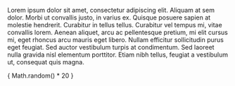 
<Problem problem="Popplers" />

Lorem ipsum dolor sit amet, consectetur adipiscing elit. Aliquam at sem dolor. Morbi ut convallis justo, in varius ex. Quisque posuere sapien at molestie hendrerit. Curabitur in tellus tellus. Curabitur vel tempus mi, vitae convallis lorem. Aenean aliquet, arcu ac pellentesque pretium, mi elit cursus mi, eget rhoncus arcu mauris eget libero. Nullam efficitur sollicitudin purus eget feugiat. Sed auctor vestibulum turpis at condimentum. Sed laoreet nulla gravida nisl elementum porttitor. Etiam nibh tellus, feugiat a vestibulum ut, consequat quis magna.

<div>{ Math.random() * 20 }</div>







